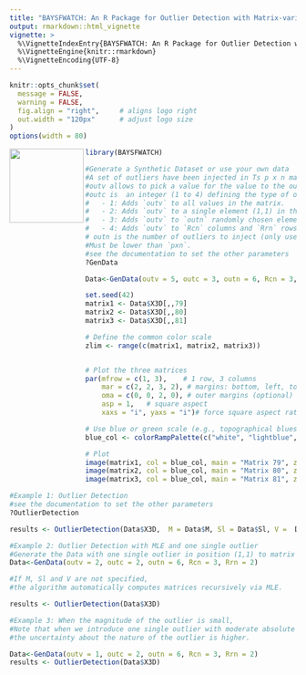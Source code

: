 ```yaml
---
title: "BAYSFWATCH: An R Package for Outlier Detection with Matrix-variate Data"
output: rmarkdown::html_vignette
vignette: >
  %\VignetteIndexEntry{BAYSFWATCH: An R Package for Outlier Detection with Matrix-variate Data}
  %\VignetteEngine{knitr::rmarkdown}
  %\VignetteEncoding{UTF-8}
---
```


```r
knitr::opts_chunk$set(
  message = FALSE,
  warning = FALSE,
  fig.align = "right",     # aligns logo right
  out.width = "120px"      # adjust logo size
)
options(width = 80)
```

<img src="logo.png" width="130" align="left" />

```r
library(BAYSFWATCH)

#Generate a Synthetic Dataset or use your own data
#A set of outliers have been injected in Ts p x n matrices
#outv allows to pick a value for the value to the outliers
#outc is  an integer (1 to 4) defining the type of outlier injection:
#   - 1: Adds `outv` to all values in the matrix.
#   - 2: Adds `outv` to a single element (1,1) in the matrix.
#   - 3: Adds `outv` to `outn` randomly chosen elements in the matrix.
#   - 4: Adds `outv` to `Rcn` columns and `Rrn` rows, randomly selected.
# outn is the number of outliers to inject (only used in options 3 and 4).
#Must be lower than `pxn`.
#see the documentation to set the other parameters
?GenData

Data<-GenData(outv = 5, outc = 3, outn = 6, Rcn = 3, Rrn = 2)

set.seed(42)
matrix1 <- Data$X3D[,,79]
matrix2 <- Data$X3D[,,80]
matrix3 <- Data$X3D[,,81]

# Define the common color scale
zlim <- range(c(matrix1, matrix2, matrix3))


# Plot the three matrices
par(mfrow = c(1, 3),    # 1 row, 3 columns
    mar = c(2, 2, 3, 2), # margins: bottom, left, top, right
    oma = c(0, 0, 2, 0), # outer margins (optional)
    asp = 1,   # square aspect
    xaxs = "i", yaxs = "i")# force square aspect ratio

# Use blue or green scale (e.g., topographical blues)
blue_col <- colorRampPalette(c("white", "lightblue", "blue"))(100)

# Plot
image(matrix1, col = blue_col, main = "Matrix 79", zlim = zlim)
image(matrix2, col = blue_col, main = "Matrix 80", zlim = zlim) #outliers
image(matrix3, col = blue_col, main = "Matrix 81", zlim = zlim)
```

```r
#Example 1: Outlier Detection 
#see the documentation to set the other parameters
?OutlierDetection

results <- OutlierDetection(Data$X3D,  M = Data$M, Sl = Data$Sl, V =  Data$V)

```

```r
#Example 2: Outlier Detection with MLE and one single outlier
#Generate the Data with one single outlier in position (1,1) to matrix 80.
Data<-GenData(outv = 2, outc = 2, outn = 6, Rcn = 3, Rrn = 2)

#If M, Sl and V are not specified,
#the algorithm automatically computes matrices recursively via MLE.

results <- OutlierDetection(Data$X3D)
```


```r
#Example 3: When the magnitude of the outlier is small,
#Note that when we introduce one single outlier with moderate absolute value, 
#the uncertainty about the nature of the outlier is higher.

Data<-GenData(outv = 1, outc = 2, outn = 6, Rcn = 3, Rrn = 2)
results <- OutlierDetection(Data$X3D)
```
